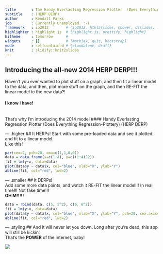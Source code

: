 ```yaml
---
title       : The Handy Everlasting Regression Plotter  (Does Everything Regression-Plottery)
subtitle    : (HERP DERP)
author      : Kendall Parks
job         : Currently Unemployed  :-(
framework   : io2012        # {io2012, html5slides, shower, dzslides, ...}
highlighter : highlight.js  # {highlight.js, prettify, highlight}
hitheme     : tomorrow      # 
widgets     : []            # {mathjax, quiz, bootstrap}
mode        : selfcontained # {standalone, draft}
knit        : slidify::knit2slides
---
```

## Introducing the all-new 2014 HERP DERP!!!
Haven't you ever wanted to plot stuff on a graph, and then fit a linear model to the data, and then,
plot more stuff on the graph, and then RE-FIT the linear model to the new data?!
  
#### I know I have!  
<br/>
  That's why I'm introducing the 2014 model 
#### Handy Everlasting Regression Plotter (Does Everything Regression-Plottery)
(HERP DERP)

--- .higher
## It HERPs!
Start with some pre-loaded data and see it plotted and fit to a linear model.  
Like this!

```r
par(cex=2, pch=20, oma=c(1,1,0,0))
data = data.frame(x=c(1:4), y=c((1:4)^2))
fit = lm(y~x, data=data)
plot(data$y ~ data$x, col="blue", xlab="X", ylab="Y")
abline(fit, col="red", lwd=2)
```

---  .smaller
## It DERPs!  
Add some more data points, and watch it RE-FIT the linear model!!! In real time!!! Not fake time!!!  
__OH MY!!!__
```r
data = rbind(data, c(5, 5^2), c(6, 6^2))
fit = lm(y~x, data=data)
plot(data$y ~ data$x, col="blue", xlab="X", ylab="Y", pch=20, cex.axis=2, cex.lab=2)
abline(fit, col="red", lwd=2)
```

--- .styling
## And it will never let you down.
Long after you're dead, this app will still be kickin'.  
That's the __POWER__ of the internet, baby!  
  
  <img src="http://www.mindthesciencegap.org/wp-content/uploads/2013/07/the-internet-1024x691.jpg"/>